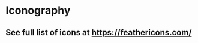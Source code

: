 <!-- Iconography.stories.mdx -->



<Meta title="Foundation/Iconography" />

# Iconography

## See full list of icons at https://feathericons.com/

<IconGallery>
  <IconItem name="camera">
    <Camera />
  </IconItem>
  <IconItem name="camera">
    <Airplay />
  </IconItem>

</IconGallery>